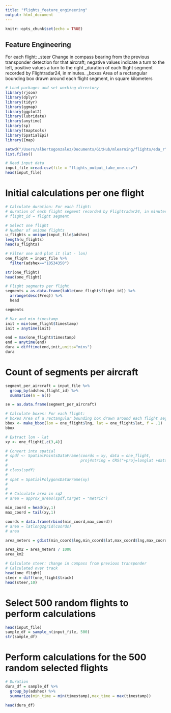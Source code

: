```yaml
---
title: "flights_feature_engineering"
output: html_document
---
```


```r
knitr::opts_chunk$set(echo = TRUE)
```

## Feature Engineering
For each flight:
_steer Change in compass bearing from the previous transponder detection for that aircraft; negative values indicate a turn to the left, positive values a turn to the right
_duration of each flight segment recorded by Flightradar24, in minutes.
_boxes Area of a rectangular bounding box drawn around each flight segment, in square kilometers

```r
# Load packages and set working directory
library(rjson)
library(dplyr)
library(tidyr)
library(ggmap)
library(ggplot2)
library(lubridate)
library(anytime)
library(sp)
library(tmaptools)
library(SpatialEpi)
library(Imap)

setwd("/Users/albertogonzalez/Documents/GitHub/mlearning/flights/eda_r")
list.files()

```

```r
# Read input data
input_file =read.csv(file = "flights_output_take_one.csv")
head(input_file)

```

# Initial calculations per one flight

```r
# Calculate duration: For each flight:
# duration of each flight segment recorded by Flightradar24, in minutes.
# flight_id = flight segment

# Select one flight
# Number of unique flights
u_flights = unique(input_file$adshex)
length(u_flights)
head(u_flights)

# Filter one and plot it (lat - lon)
one_flight = input_file %>%
  filter(adshex=="10534350")

str(one_flight)
head(one_flight)

# Flight segments per flight
segments = as.data.frame(table(one_flight$flight_id)) %>%
  arrange(desc(Freq)) %>% 
  head

segments

# Max and min timestamp
init = min(one_flight$timestamp)
init = anytime(init)

end = max(one_flight$timestamp)
end = anytime(end)
dura = difftime(end,init,units="mins")
dura

```
  
# Count of segments per aircraft

```r
segment_per_aircraft = input_file %>%
  group_by(adshex,flight_id) %>%
  summarise(n = n())

se = as.data.frame(segment_per_aircraft)

```



```r
# Calculate boxes: For each flight:
# boxes Area of a rectangular bounding box drawn around each flight segment, in square kilometers
bbox <- make_bbox(lon = one_flight$lng, lat = one_flight$lat, f = .1)
bbox

# Extract lon - lat
xy <- one_flight[,c(3,4)]

# Convert into spatial
# spdf <- SpatialPointsDataFrame(coords = xy, data = one_flight,
#                                proj4string = CRS("+proj=longlat +datum=WGS84 +ellps=WGS84 +towgs84=0,0,0"))
# 
# class(spdf)
# 
# spat = SpatialPolygonsDataFrame(xy)
# 
# 
# # Calculate area in sq2
# area = approx_areas(spdf,target = "metric")

min_coord = head(xy,1)
max_coord = tail(xy,1)

coords = data.frame(rbind(min_coord,max_coord))
# area = latlong2grid(coords)
# area

area_meters = gdist(min_coord$lng,min_coord$lat,max_coord$lng,max_coord$lat, units = "m", a = 6378137.0, b = 6356752.3142, verbose = FALSE)

area_km2 = area_meters / 1000
area_km2

```



```r
# Calculate steer: change in compass from previous transponder
# Calculated over track
head(one_flight)
steer = diff(one_flight$track)
head(steer,10)

```


# Select 500 random flights to perform calculations


```r
head(input_file)
sample_df = sample_n(input_file, 500)
str(sample_df)

```

# Perform calculations for the 500 random selected flights

```r
# Duration
dura_df = sample_df %>%
  group_by(adshex) %>%
  summarize(min_time = min(timestamp),max_time = max(timestamp))

head(dura_df)


```






